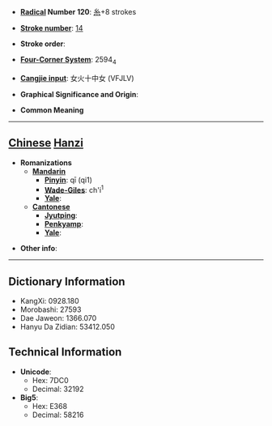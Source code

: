 * '''[[Wiktionary:Chinese radical index| Radical]] Number 120''': [[Wiktionary:Chinese radical index 糸|糸]]+8 strokes

* '''[[Wiktionary:Chinese total strokes index|Stroke number]]''': [[Wiktionary:Chinese total strokes index 14|14]]

* '''Stroke order''': 

* '''[[Wiktionary:Chinese four corner index|Four-Corner System]]''': 2594<sub>4</sub>

* '''[[Wiktionary:Chinese Cangjie index|Cangjie input]]''': 女火十中女 (VFJLV)

* '''Graphical Significance and Origin''': 

* '''Common Meaning'''

----

== [[Chinese]] [[Hanzi]] ==

* '''Romanizations'''
** '''[[Mandarin]]'''
*** '''[[Pinyin]]''': qī (qi1)
*** '''[[Wade-Giles]]''': ch'i<sup>1</sup>
*** '''[[Yale]]''': 
** '''[[Cantonese]]'''
*** '''[[Jyutping]]''':
*** '''[[Penkyamp]]''': 
*** '''[[Yale]]''': 

* '''Other info''': 

----

== Dictionary Information ==

* KangXi: 0928.180
* Morobashi: 27593
* Dae Jaweon: 1366.070
* Hanyu Da Zidian: 53412.050

== Technical Information ==

* '''Unicode''':
** Hex: 7DC0
** Decimal: 32192
* '''Big5''':
** Hex: E368
** Decimal: 58216